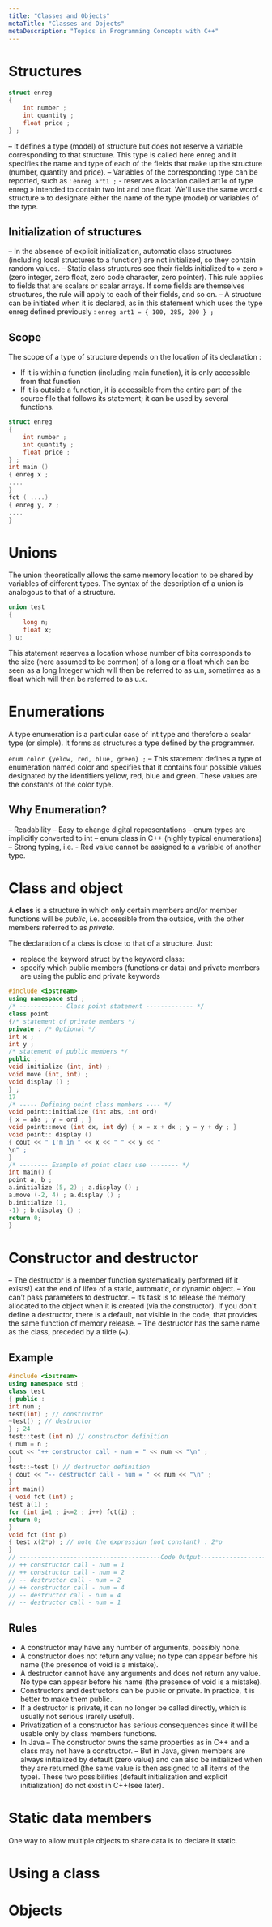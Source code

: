```yaml
---
title: "Classes and Objects"
metaTitle: "Classes and Objects"
metaDescription: "Topics in Programming Concepts with C++"
---
```


# Structures

```cpp
struct enreg
{ 
    int number ;
    int quantity ;
    float price ;
} ;
```

– It defines a type (model) of structure but does not reserve a variable corresponding to that structure. This type is called here enreg and it specifies the name and type of each of the fields that make up the structure (number,
quantity and price).
– Variables of the corresponding type can be reported, such as : ```enreg art1 ;```
    - reserves a location called art1« of type enreg » intended to contain two int and one float. We'll use the same word « structure » to designate either the name of the type (model) or variables of the type. 

## Initialization of structures

– In the absence of explicit initialization, automatic class structures (including local structures to a function) are
not initialized, so they contain random values.
– Static class structures see their fields initialized to « zero » (zero integer, zero float, zero code character, zero
pointer). This rule applies to fields that are scalars or scalar arrays. If some fields are themselves structures, the
rule will apply to each of their fields, and so on.
– A structure can be initiated when it is declared, as in this statement which uses the type enreg defined previously :
```enreg art1 = { 100, 285, 200 } ;```

## Scope

The scope of a type of structure depends on the location of its declaration :
- If it is within a function (including main function), it is only accessible from that function
- If it is outside a function, it is accessible from the entire part of the source file that follows its statement; it can be used by several functions.

```cpp
struct enreg
{ 
    int number ;
    int quantity ;
    float price ;
} ;
int main ()
{ enreg x ;
....
}
fct ( ....)
{ enreg y, z ;
....
}
```

# Unions

The union theoretically allows the same memory location to be shared by variables of different types. The syntax of the description of a union is analogous to that of a structure.

```cpp
union test
{
    long n;
    float x;
} u;
```

This statement reserves a location whose number of bits corresponds to the size (here assumed to be common) of a
long or a float which can be seen as a long Integer which will then be referred to as u.n, sometimes as a float which will then be referred to as u.x. 

# Enumerations

A type enumeration is a particular case of int type and therefore a scalar type (or simple). It forms as structures a type defined by the programmer.

```enum color {yelow, red, blue, green} ;```
– This statement defines a type of enumeration named color and specifies that it contains four possible values designated by the identifiers yellow, red, blue and green. These values are the constants of the color type.

## Why Enumeration?

– Readability
– Easy to change digital representations
– enum types are implicitly converted to int
– enum class in C++ (highly typical enumerations)
– Strong typing, i.e.
    - Red value cannot be assigned to a variable of another type.

# Class and object

A **class** is a structure in which only certain members and/or member functions will be *public*, i.e. accessible from the outside, with the other members referred to as *private*.

The declaration of a class is close to that of a structure. Just:
- replace the keyword struct by the keyword class:
- specify which public members (functions or data) and private members are using the public and private keywords

```cpp
#include <iostream>
using namespace std ;
/* ------------ Class point statement ------------- */
class point
{/* statement of private members */
private : /* Optional */
int x ;
int y ;
/* statement of public members */
public :
void initialize (int, int) ;
void move (int, int) ;
void display () ;
} ;
17
/* ----- Defining point class members ---- */
void point::initialize (int abs, int ord)
{ x = abs ; y = ord ; }
void point::move (int dx, int dy) { x = x + dx ; y = y + dy ; }
void point:: display ()
{ cout << " I'm in " << x << " " << y << "
\n" ;
}
/* -------- Example of point class use -------- */
int main() {
point a, b ;
a.initialize (5, 2) ; a.display () ;
a.move (-2, 4) ; a.display () ;
b.initialize (1,
-1) ; b.display () ;
return 0;
}
```

# Constructor and destructor

– The destructor is a member function systematically performed (if it exists!) «at the end of life» of a static, automatic, or dynamic object.
– You can’t pass parameters to destructor.
– Its task is to release the memory allocated to the object when it is created (via the constructor). If you don't define a destructor, there is a default, not visible in the code, that provides the same function of memory release.
– The destructor has the same name as the class, preceded by a tilde (~).

## Example

```cpp
#include <iostream>
using namespace std ;
class test
{ public :
int num ;
test(int) ; // constructor
~test() ; // destructor
} ; 24
test::test (int n) // constructor definition
{ num = n ;
cout << "++ constructor call - num = " << num << "\n" ;
}
test::~test () // destructor definition
{ cout << "-- destructor call - num = " << num << "\n" ;
}
int main()
{ void fct (int) ;
test a(1) ;
for (int i=1 ; i<=2 ; i++) fct(i) ;
return 0;
}
void fct (int p)
{ test x(2*p) ; // note the expression (not constant) : 2*p
}
// ---------------------------------------Code Output------------------------------
// ++ constructor call - num = 1
// ++ constructor call - num = 2
// -- destructor call - num = 2
// ++ constructor call - num = 4
// -- destructor call - num = 4
// -- destructor call - num = 1
```

## Rules

- A constructor may have any number of arguments, possibly none.
-  A constructor does not return any value; no type can appear before his name (the presence of void is a mistake).
-  A destructor cannot have any arguments and does not return any value. No type can appear before his name (the presence of void is a mistake).
-  Constructors and destructors can be public or private. In practice, it is better to make them public.
-  If a destructor is private, it can no longer be called directly, which is usually not serious (rarely useful).
-  Privatization of a constructor has serious consequences since it will be usable only by class members functions.
-  In Java
    – The constructor owns the same properties as in C++ and a class may not have a constructor.
    – But in Java, given members are always initialized by default (zero value) and can also be initialized when they are returned (the same value is then assigned to all items of the type). These two possibilities (default initialization and explicit initialization) do not exist in C++(see later).

# Static data members

One way to allow multiple objects to share data is to declare it static.

# Using a class
# Objects